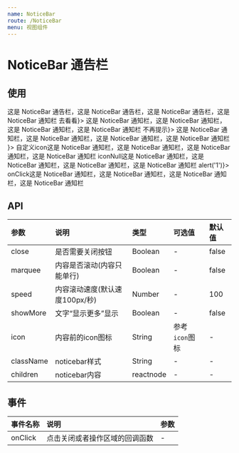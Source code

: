```yaml
---
name: NoticeBar
route: /NoticeBar
menu: 视图组件
---
```




# NoticeBar 通告栏

## 使用
<Playground>
  <NoticeBar>
    这是 NoticeBar 通告栏，这是 NoticeBar 通告栏，这是 NoticeBar 通告栏，这是 NoticeBar 通知栏
  </NoticeBar>
  <WhiteSpace size="lg" />
  <NoticeBar mode="link" action={<span>去看看</span>}>
    这是 NoticeBar 通知栏，这是 NoticeBar 通知栏，这是 NoticeBar 通知栏，这是 NoticeBar 通知栏
  </NoticeBar>
  <WhiteSpace size="lg" />
  <NoticeBar mode="closable" action={<span style={{ color: '#a1a1a1' }}>不再提示</span>}>
    这是 NoticeBar 通知栏，这是 NoticeBar 通知栏，这是 NoticeBar 通知栏，这是 NoticeBar 通知栏
  </NoticeBar>
  <WhiteSpace size="lg" />
  <NoticeBar mode="closable" icon={ <Icon kind="clock" size="mini" />}>
    自定义icon这是 NoticeBar 通知栏，这是 NoticeBar 通知栏，这是 NoticeBar 通知栏，这是 NoticeBar 通知栏
  </NoticeBar>
  <WhiteSpace size="lg" />
  <NoticeBar mode="closable" icon={null}>
    iconNull这是 NoticeBar 通知栏，这是 NoticeBar 通知栏，这是 NoticeBar 通知栏，这是 NoticeBar 通知栏
  </NoticeBar>
  <WhiteSpace size="lg" />
  <NoticeBar mode="link" onClick={() => alert('1')}>
    onClick这是 NoticeBar 通知栏，这是 NoticeBar 通知栏，这是 NoticeBar 通知栏，这是 NoticeBar 通知栏
  </NoticeBar>
</Playground>

## API
| 参数 | 说明 | 类型 | 可选值 | 默认值 |
| :--- | :--- | :--- | :--- | :--- |
| close | 是否需要关闭按钮 | Boolean | - | false | 
| marquee | 内容是否滚动(内容只能单行) | Boolean | - | false |
| speed | 内容滚动速度(默认速度100px/秒) | Number | - | 100 |
| showMore | 文字“显示更多”显示 | Boolean | - | false |
| icon | 内容前的icon图标 | String | 参考`icon`图标 | - |
| className | noticebar样式 | String | - | - |
| children | noticebar内容 | reactnode | - | - |


## 事件
| 事件名称 | 说明 | 参数 |
|  :---   | :--- | :--- |
| onClick | 点击关闭或者操作区域的回调函数 | - |
